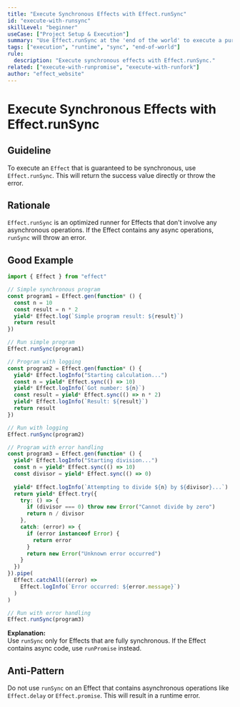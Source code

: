 ```yaml
---
title: "Execute Synchronous Effects with Effect.runSync"
id: "execute-with-runsync"
skillLevel: "beginner"
useCase: ["Project Setup & Execution"]
summary: "Use Effect.runSync at the 'end of the world' to execute a purely synchronous Effect and get its value directly."
tags: ["execution", "runtime", "sync", "end-of-world"]
rule:
  description: "Execute synchronous effects with Effect.runSync."
related: ["execute-with-runpromise", "execute-with-runfork"]
author: "effect_website"
---
```


# Execute Synchronous Effects with Effect.runSync

## Guideline

To execute an `Effect` that is guaranteed to be synchronous, use
`Effect.runSync`. This will return the success value directly or throw the
error.

## Rationale

`Effect.runSync` is an optimized runner for Effects that don't involve any
asynchronous operations. If the Effect contains any async operations,
`runSync` will throw an error.

## Good Example

```typescript
import { Effect } from "effect"

// Simple synchronous program
const program1 = Effect.gen(function* () {
  const n = 10
  const result = n * 2
  yield* Effect.log(`Simple program result: ${result}`)
  return result
})

// Run simple program
Effect.runSync(program1)

// Program with logging
const program2 = Effect.gen(function* () {
  yield* Effect.logInfo("Starting calculation...")
  const n = yield* Effect.sync(() => 10)
  yield* Effect.logInfo(`Got number: ${n}`)
  const result = yield* Effect.sync(() => n * 2)
  yield* Effect.logInfo(`Result: ${result}`)
  return result
})

// Run with logging
Effect.runSync(program2)

// Program with error handling
const program3 = Effect.gen(function* () {
  yield* Effect.logInfo("Starting division...")
  const n = yield* Effect.sync(() => 10)
  const divisor = yield* Effect.sync(() => 0)
  
  yield* Effect.logInfo(`Attempting to divide ${n} by ${divisor}...`)
  return yield* Effect.try({
    try: () => {
      if (divisor === 0) throw new Error("Cannot divide by zero")
      return n / divisor
    },
    catch: (error) => {
      if (error instanceof Error) {
        return error
      }
      return new Error("Unknown error occurred")
    }
  })
}).pipe(
  Effect.catchAll((error) =>
    Effect.logInfo(`Error occurred: ${error.message}`)
  )
)

// Run with error handling
Effect.runSync(program3)
```

**Explanation:**  
Use `runSync` only for Effects that are fully synchronous. If the Effect
contains async code, use `runPromise` instead.

## Anti-Pattern

Do not use `runSync` on an Effect that contains asynchronous operations like
`Effect.delay` or `Effect.promise`. This will result in a runtime error.
